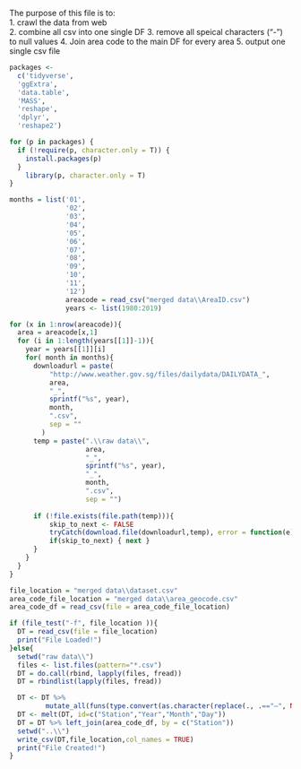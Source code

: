 The purpose of this file is to: \
1. crawl the data from web \
2. combine all csv into one single DF
3. remove all speical characters ("-") to null values
4. Join area code to the main DF for every area
5. output one single csv file 

```r
packages <-
  c('tidyverse',
  'ggExtra',
  'data.table',
  'MASS',
  'reshape',
  'dplyr',
  'reshape2')

for (p in packages) {
  if (!require(p, character.only = T)) {
    install.packages(p)
  }
    library(p, character.only = T)
}

```


```r
months = list('01',
              '02',
              '03',
              '04',
              '05',
              '06',
              '07',
              '08',
              '09',
              '10',
              '11',
              '12')
              areacode = read_csv("merged data\\AreaID.csv")
              years <- list(1980:2019)

for (x in 1:nrow(areacode)){
  area = areacode[x,1]
  for (i in 1:length(years[[1]]-1)){
    year = years[[1]][i]
    for( month in months){
      downloadurl = paste(
          "http://www.weather.gov.sg/files/dailydata/DAILYDATA_",
          area,
          "_",
          sprintf("%s", year),
          month,
          ".csv",
          sep = ""
        )
      temp = paste(".\\raw data\\",
                   area,
                   "_",
                   sprintf("%s", year),
                   "_",
                   month,
                   ".csv",
                   sep = "")
      
      if (!file.exists(file.path(temp))){
          skip_to_next <- FALSE
          tryCatch(download.file(downloadurl,temp), error = function(e) { skip_to_next <<- TRUE})
          if(skip_to_next) { next }
      } 
    }
  }
}

```


```r
file_location = "merged data\\dataset.csv"
area_code_file_location = "merged data\\area_geocode.csv"
area_code_df = read_csv(file = area_code_file_location)

if (file_test("-f", file_location )){
  DT = read_csv(file = file_location)
  print("File Loaded!")
}else{
  setwd("raw data\\")
  files <- list.files(pattern="*.csv")
  DT = do.call(rbind, lapply(files, fread))
  DT = rbindlist(lapply(files, fread))

  DT <- DT %>%
         mutate_all(funs(type.convert(as.character(replace(., .=="—", NA)))))
  DT <- melt(DT, id=c("Station","Year","Month","Day"))
  DT = DT %>% left_join(area_code_df, by = c("Station")) 
  setwd("..\\")
  write_csv(DT,file_location,col_names = TRUE)
  print("File Created!")
}
```



